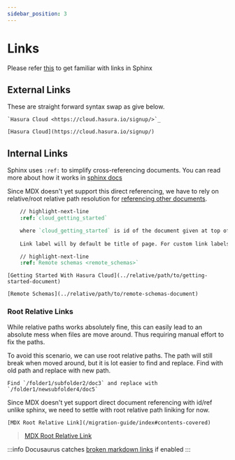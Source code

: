 ```yaml
---
sidebar_position: 3
---
```



# Links

Please refer [this](https://www.sphinx-doc.org/en/master/usage/restructuredtext/basics.html?highlight=links#hyperlinks) to get familiar with links in Sphinx

## External Links

These are straight forward syntax swap as give below.

<Tabs>
  <TabItem value="sphinx" label="Sphinx - RST" default>

    `Hasura Cloud <https://cloud.hasura.io/signup/>`_

  </TabItem>
  <TabItem value="docusaurus" label="Docusaurus - MDX">

    [Hasura Cloud](https://cloud.hasura.io/signup/)

  </TabItem>
</Tabs>

## Internal Links

Sphinx uses `:ref:` to simplify cross-referencing documents. You can read more about how it works in [sphinx docs](https://www.sphinx-doc.org/en/master/usage/restructuredtext/roles.html#ref-role)

Since MDX doesn't yet support this direct referencing, we have to rely on relative/root relative path resolution for [referencing other documents](https://docusaurus.io/docs/docs-markdown-features#referencing-other-documents).

<Tabs>
  <TabItem value="sphinx" label="Sphinx - RST" default>

```rest
    // highlight-next-line
    :ref:`cloud_getting_started`

    where `cloud_getting_started` is id of the document given at top of RST file.
    
    Link label will by default be title of page. For custom link labels, the syntax might look like below.

    // highlight-next-line
    :ref:`Remote schemas <remote_schemas>`
```

  </TabItem>
  <TabItem value="docusaurus" label="Docusaurus - MDX">

    [Getting Started With Hasura Cloud](../relative/path/to/getting-started-document)

    [Remote Schemas](../relative/path/to/remote-schemas-document)

  </TabItem>
</Tabs>

### Root Relative Links

While relative paths works absolutely fine, this can easily lead to an absolute mess when files are move around. Thus requiring manual effort to fix the paths.

To avoid this scenario, we can use root relative paths. The path will still break when moved around, but it is lot easier to find and replace. Find with old path and replace with new path.

```
Find `/folder1/subfolder2/doc3` and replace with `/folder1/newsubfolder4/doc5`
```

Since MDX doesn't yet support direct document referencing with id/ref unlike sphinx, we need to settle with root relative path liniking for now.

`[MDX Root Relative Link](/migration-guide/index#contents-covered)`

> [MDX Root Relative Link](/migration-guide/index#contents-covered)

:::info
Docusaurus catches [broken markdown links](https://docusaurus.io/docs/api/docusaurus-config#onbrokenmarkdownlinks) if enabled
:::
